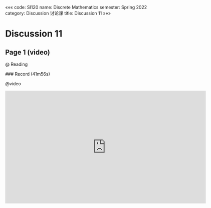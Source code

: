 «««
code: SI120
name: Discrete Mathematics
semester: Spring 2022
category: Discussion 讨论课
title: Discussion 11
»»»

# Discussion 11

## Page 1 (video)

@ Reading

<div class="markdown-body">
### Record (41m56s)
</div>

@video

<iframe src="https://sbfull.com/e/7nui81rdedwv.html" frameborder=0 marginwidth=0 marginheight=0 scrolling=no width=640 height=360 allowfullscreen></iframe>


